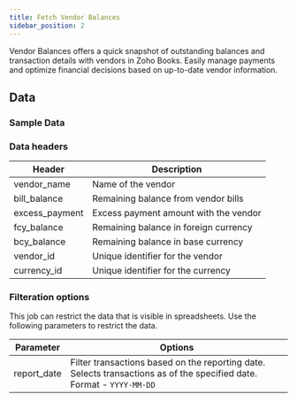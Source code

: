 ```yaml
---
title: Fetch Vendor Balances
sidebar_position: 2
---
```




Vendor Balances offers a quick snapshot of outstanding balances and transaction details with vendors in Zoho Books. Easily manage payments and optimize financial decisions based on up-to-date vendor information.

<AddJob
  template="gsheet_zoho_books_db_get_vendor_balances"
/>


## Data

### Sample Data

<Gsheet
  src="https://docs.google.com/spreadsheets/d/1-gX-uq5YrTW-6gQJYM-mNXitEOfJLTiQCvPtV8CR1Yc/edit#gid=1688811564"
/>


### Data headers

| Header          | Description                                           |
|-----------------|-------------------------------------------------------|
| vendor_name     | Name of the vendor                                    |
| bill_balance    | Remaining balance from vendor bills                   |
| excess_payment  | Excess payment amount with the vendor                 |
| fcy_balance     | Remaining balance in foreign currency                 |
| bcy_balance     | Remaining balance in base currency                    |
| vendor_id       | Unique identifier for the vendor                       |
| currency_id     | Unique identifier for the currency                     |



### Filteration options

This job can restrict the data that is visible in spreadsheets. Use the following parameters to restrict the data.

| Parameter | Options |
|----|----|                                                                                   
| report_date | Filter transactions based on the reporting date. Selects transactions as of the specified date. Format - `YYYY-MM-DD` |



<!---
## Others

### Similar jobs

Similar sort of data can be achieved by using get accounting transaction job and filtering it by invoice type. 

### Reports that use this job

Here are some of the report templates that use this job: 
-->